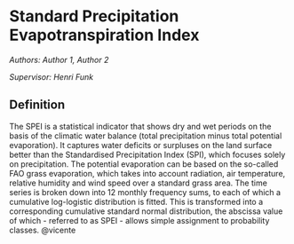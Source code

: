# Standard Precipitation Evapotranspiration Index {#spei}

*Authors: Author 1, Author 2*

*Supervisor: Henri Funk*

## Definition

The SPEI is a statistical indicator that shows dry and wet periods on the basis of the climatic water balance (total precipitation minus total potential evaporation). It captures water deficits or surpluses on the land surface better than the Standardised Precipitation Index (SPI), which focuses solely on precipitation. The potential evaporation can be based on the so-called FAO grass evaporation, which takes into account radiation, air temperature, relative humidity and wind speed over a standard grass area. The time series is broken down into 12 monthly frequency sums, to each of which a cumulative log-logistic distribution is fitted. This is transformed into a corresponding cumulative standard normal distribution, the abscissa value of which - referred to as SPEI - allows simple assignment to probability classes.
@vicente
